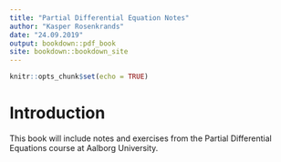 ```yaml
---
title: "Partial Differential Equation Notes"
author: "Kasper Rosenkrands"
date: "24.09.2019"
output: bookdown::pdf_book
site: bookdown::bookdown_site
---
```

  
```r
knitr::opts_chunk$set(echo = TRUE)
```

# Introduction {-}

This book will include notes and exercises from the Partial Differential Equations course at Aalborg University.